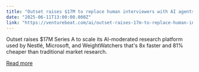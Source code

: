 ```yaml
---
title: "Outset raises $17M to replace human interviewers with AI agents for enterprise research"
date: "2025-06-11T13:00:00.000Z"
link: "https://venturebeat.com/ai/outset-raises-17m-to-replace-human-interviewers-with-ai-agents-for-enterprise-research/"
---
```


Outset raises $17M Series A to scale its AI-moderated research platform used by Nestlé, Microsoft, and WeightWatchers that's 8x faster and 81% cheaper than traditional market research.

[Read more](https://venturebeat.com/ai/outset-raises-17m-to-replace-human-interviewers-with-ai-agents-for-enterprise-research/)
